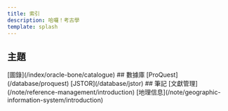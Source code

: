 ```yaml
---
title: 索引
description: 哈囉！考古學
template: splash
---
```



## 主題
<CardGrid>
  <Card title="甲骨學">
  [圖錄](/index/oracle-bone/catalogue)
  </Card>
  <Card title="考古學">
  </Card>
</CardGrid>
## 數據庫
<CardGrid>
  <Card title="數據庫">
  [ProQuest](/database/proquest)
  [JSTOR](/database/jstor)
  </Card>
</CardGrid>
## 筆記
<CardGrid>
  <Card title="指南">
  [文獻管理](/note/reference-management/introduction)
  [地理信息](/note/geographic-information-system/introduction)
  </Card>
</CardGrid>
